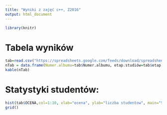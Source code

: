 ```yaml
---
title: "Wyniki z zajęć c++, Z2016"
output: html_document
---
```


```r
library(knitr)
```

# Tabela wyników
```r
tab=read.csv("https://spreadsheets.google.com/feeds/download/spreadsheets/Export?key=1knCYX4Sdax8bxOw7wLjw3upCLZiYAVmsdBqBDnli-V4&exportFormat=csv&gid=0")
nTab = data.frame(Numer.albumu=tab$Numer.albumu, etap.studiów=tab$etap.studiów, semestr=tab$semestr, test=tab$TEST, projekt=tab$PROJEKT, suma=tab$SUMA.LAB, ocena=tab$OCENA)
kable(nTab)
```

# Statystyki studentów:
```r
hist(tab$OCENA,col=1:10, xlab="ocena", ylab="liczba studentow", main="Statystyka wyników")
grid()
```
